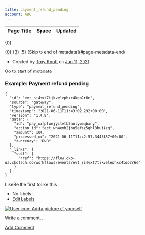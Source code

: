 ```yaml
---
title: payment_refund_pending
account: ABC
---
```


<table class="aui"> <thead> <tr class="header"> <th class="search-result-title">Page Title</th> <th class="search-result-space">Space</th> <th class="search-result-date">Updated</th> </tr> </thead> </table> <p class="search-result-count">{0}</p> <tr class="search-result"> <td class="search-result-title"><a href="{1}" class="content-type-{2}"><span>{0}</span></a></td> <td class="search-result-space"><a class="space" href="/display/{4}/" title="{3}">{3}</a></td> <td class="search-result-date"><span class="date" title="{6}">{5}</span></td> </tr> [Skip to end of metadata](#page-metadata-end)

*   Created by [Toby Knott](    /display/~toby.knott
    ) on [Jun 11, 2021](/pages/viewpreviousversions.action?pageId=25527184 "Show changes")

[Go to start of metadata](#page-metadata-start)

### Example: Payment refund pending

    {
      "id": "evt_si4yxt7tjkvelephxc4kgo7r6e",
      "source": "gateway",
      "type": "payment_refund_pending",
      "timestamp": "2021-06-11T11:43:02.292+00:00",
      "version": "1.0.9",
      "data": {
        "id": "pay_wafpfwejyitetb5aolywmqbxny",
        "action_id": "act_wn4emh2jhu5efoz5ghl3bui4zq",
        "amount": 100,
        "processed_on": "2021-06-11T11:42:57.3445187+00:00",
        "currency": "EUR"
      },
      "_links": {
        "self": {
          "href": "https://flow.cko-qa.ckotech.co/workflows/events/evt_si4yxt7tjkvelephxc4kgo7r6e"
        }
      }
    }

  

LikeBe the first to like this

*   No labels
*   [Edit Labels](# "Edit Labels (Type 'l')")

[![User icon: Add a picture of yourself](/s/en_GB/7901/abf7b35644d5a5d1d7e4b0969a83e8eb2b569fb5/_/images/icons/profilepics/add_profile_pic.svg)](/users/profile/editmyprofilepicture.action)

Write a comment…

[Add Comment](/display/x/payment_refund_pending?showComments=true&showCommentArea=true#addcomment)